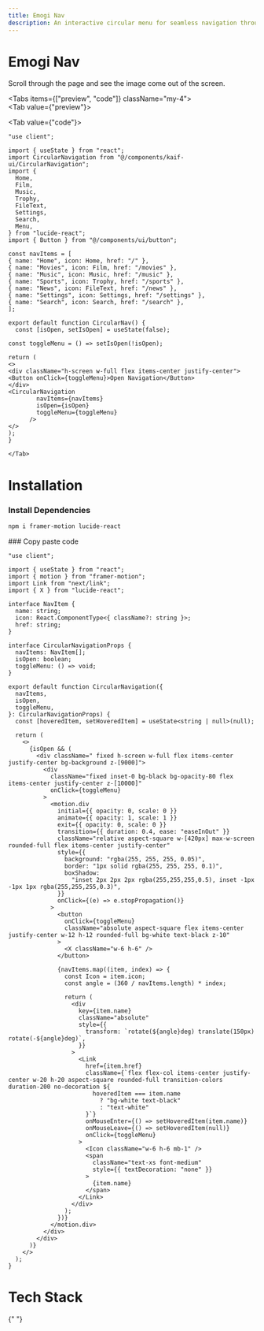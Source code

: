 ```yaml
---
title: Emogi Nav
description: An interactive circular menu for seamless navigation throughout your application.
---
```




<div className="space-y-2 mb-4">
 <h1 class="scroll-m-20 text-4xl font-bold tracking-tight text-black dark:text-white">Emogi Nav</h1>
 <p class="text-lg text-muted-foreground">Scroll through the page and see the image come out of the screen.</p>
</div>

<Tabs items={["preview", "code"]} className="my-4">  
    <Tab value={"preview"}>    
    <div className="bg-background rounded-xl">
     <CircularNav/>
     </div>
    </Tab>
    <Tab value={"code"}>
```tsx
"use client";

import { useState } from "react";
import CircularNavigation from "@/components/kaif-ui/CircularNavigation";
import {
  Home,
  Film,
  Music,
  Trophy,
  FileText,
  Settings,
  Search,
  Menu,
} from "lucide-react";
import { Button } from "@/components/ui/button";

const navItems = [
{ name: "Home", icon: Home, href: "/" },
{ name: "Movies", icon: Film, href: "/movies" },
{ name: "Music", icon: Music, href: "/music" },
{ name: "Sports", icon: Trophy, href: "/sports" },
{ name: "News", icon: FileText, href: "/news" },
{ name: "Settings", icon: Settings, href: "/settings" },
{ name: "Search", icon: Search, href: "/search" },
];

export default function CircularNav() {
  const [isOpen, setIsOpen] = useState(false);

const toggleMenu = () => setIsOpen(!isOpen);

return (
<>
<div className="h-screen w-full flex items-center justify-center">
<Button onClick={toggleMenu}>Open Navigation</Button>
</div>
<CircularNavigation
        navItems={navItems}
        isOpen={isOpen}
        toggleMenu={toggleMenu}
      />
</>
);
}

````
    </Tab>
 </Tabs>


<h1 class="scroll-m-20 text-2xl font-bold tracking-tight text-black dark:text-white my-4">Installation</h1>

<Steps>
<Step>

### Install Dependencies

```bash
npm i framer-motion lucide-react
````

</Step>
<Step>
### Copy paste code

```tsx title="components/kaif-ui/CircularNavigation.tsx"
"use client";

import { useState } from "react";
import { motion } from "framer-motion";
import Link from "next/link";
import { X } from "lucide-react";

interface NavItem {
  name: string;
  icon: React.ComponentType<{ className?: string }>;
  href: string;
}

interface CircularNavigationProps {
  navItems: NavItem[];
  isOpen: boolean;
  toggleMenu: () => void;
}

export default function CircularNavigation({
  navItems,
  isOpen,
  toggleMenu,
}: CircularNavigationProps) {
  const [hoveredItem, setHoveredItem] = useState<string | null>(null);

  return (
    <>
      {isOpen && (
        <div className=" fixed h-screen w-full flex items-center justify-center bg-background z-[9000]">
          <div
            className="fixed inset-0 bg-black bg-opacity-80 flex items-center justify-center z-[10000]"
            onClick={toggleMenu}
          >
            <motion.div
              initial={{ opacity: 0, scale: 0 }}
              animate={{ opacity: 1, scale: 1 }}
              exit={{ opacity: 0, scale: 0 }}
              transition={{ duration: 0.4, ease: "easeInOut" }}
              className="relative aspect-square w-[420px] max-w-screen rounded-full flex items-center justify-center"
              style={{
                background: "rgba(255, 255, 255, 0.05)",
                border: "1px solid rgba(255, 255, 255, 0.1)",
                boxShadow:
                  "inset 2px 2px 2px rgba(255,255,255,0.5), inset -1px -1px 1px rgba(255,255,255,0.3)",
              }}
              onClick={(e) => e.stopPropagation()}
            >
              <button
                onClick={toggleMenu}
                className="absolute aspect-square flex items-center justify-center w-12 h-12 rounded-full bg-white text-black z-10"
              >
                <X className="w-6 h-6" />
              </button>

              {navItems.map((item, index) => {
                const Icon = item.icon;
                const angle = (360 / navItems.length) * index;

                return (
                  <div
                    key={item.name}
                    className="absolute"
                    style={{
                      transform: `rotate(${angle}deg) translate(150px) rotate(-${angle}deg)`,
                    }}
                  >
                    <Link
                      href={item.href}
                      className={`flex flex-col items-center justify-center w-20 h-20 aspect-square rounded-full transition-colors duration-200 no-decoration ${
                        hoveredItem === item.name
                          ? "bg-white text-black"
                          : "text-white"
                      }`}
                      onMouseEnter={() => setHoveredItem(item.name)}
                      onMouseLeave={() => setHoveredItem(null)}
                      onClick={toggleMenu}
                    >
                      <Icon className="w-6 h-6 mb-1" />
                      <span
                        className="text-xs font-medium"
                        style={{ textDecoration: "none" }}
                      >
                        {item.name}
                      </span>
                    </Link>
                  </div>
                );
              })}
            </motion.div>
          </div>
        </div>
      )}
    </>
  );
}
```

</Step>
</Steps>

<h1 class="scroll-m-20 text-xl font-bold tracking-tight text-black dark:text-white my-4">Tech Stack</h1>

<Cards>
  <Card title="React" />
  <Card title="Next.js" />
  <Card title="Tailwind CSS" />
  <Card title="Framer Motion" />
  <Card title="Lucide-React" />
  <Card title="TypeScript" />
</Cards>{" "}
